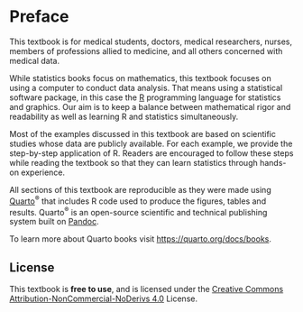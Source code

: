 # Preface {.unnumbered}

This textbook is for medical students, doctors, medical researchers, nurses, members of professions allied to medicine, and all others concerned with medical data.

While statistics books focus on mathematics, this textbook focuses on using a computer to conduct data analysis. That means using a statistical software package, in this case the [R](https://www.r-project.org/) programming language for statistics and graphics. Our aim is to keep a balance between mathematical rigor and readability as well as learning R and statistics simultaneously.

Most of the examples discussed in this textbook are based on scientific studies whose data are publicly available. For each example, we provide the step-by-step application of R. Readers are encouraged to follow these steps while reading the textbook so that they can learn statistics through hands-on experience.

All sections of this textbook are reproducible as they were made using [Quarto](https://quarto.org/)^®^ that includes R code used to produce the figures, tables and results. Quarto^®^ is an open-source scientific and technical publishing system built on [Pandoc](https://pandoc.org/).

To learn more about Quarto books visit <https://quarto.org/docs/books>.

## License

This textbook is **free to use**, and is licensed under the [Creative Commons Attribution-NonCommercial-NoDerivs 4.0](https://creativecommons.org/licenses/by-nc-nd/4.0/) License.
